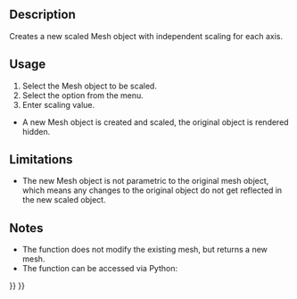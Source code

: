 <languages/>

<div class="mw-translate-fuzzy">
{{Docnav/it
|[[OpenSCAD_MirrorMeshFeature/it|Specchia la mesh]]
|[[OpenSCAD_ResizeMeshFeature/it|Ridimensiona le mesh]]
|[[OpenSCAD_Workbench/it|OpenSCAD]]
|IconL=OpenSCAD_MirrorMeshFeature.svg
|IconC=Workbench_OpenSCAD.svg
|IconR=
}}
</div>

<div class="mw-translate-fuzzy">
{{GuiCommand/it
|Name=OpenSCAD_ScaleMesh
|Name/it=Scala la mesh
|MenuLocation=OpenSCAD → Scala la mesh
|Workbenches=[[OpenSCAD_Workbench/it|OpenSCAD]]
|SeeAlso=
}}
</div>

<div lang="en" dir="ltr" class="mw-content-ltr">
==Description==
</div> 

<div lang="en" dir="ltr" class="mw-content-ltr">
Creates a new scaled Mesh object with independent scaling for each axis.
</div>

<div lang="en" dir="ltr" class="mw-content-ltr">
==Usage==
</div> 

<div lang="en" dir="ltr" class="mw-content-ltr">
# Select the Mesh object to be scaled.
# Select the {{MenuCommand|OpenSCAD → [[Image:OpenSCAD_ScaleMeshFeature.svg|16px]] Scale Mesh Feature}} option from the menu.
# Enter scaling value.
* A new Mesh object is created and scaled, the original object is rendered hidden.
</div>

<div lang="en" dir="ltr" class="mw-content-ltr">
==Limitations==
</div> 

<div lang="en" dir="ltr" class="mw-content-ltr">
* The new Mesh object is not parametric to the original mesh object, which means any changes to the original object do not get reflected in the new scaled object.
</div>

<div lang="en" dir="ltr" class="mw-content-ltr">
==Notes==
</div> 

<div lang="en" dir="ltr" class="mw-content-ltr">
* The function does not modify the existing mesh, but returns a new mesh.
* The function can be accessed via Python:
</div>

{{Code|code=
import OpenSCADUtils
import Mesh
#this assumes an existing object in the document named "Mesh" that you wish to scale
original_mesh = App.ActiveDocument.Mesh
scaled_mesh = OpenSCADUtils.scalemesh(original_mesh.Mesh, FreeCAD.Base.Vector(1,0,0))
Mesh.show(scaled_mesh)
}}


<div class="mw-translate-fuzzy">
{{Docnav/it
|[[OpenSCAD_MirrorMeshFeature/it|Specchia la mesh]]
|[[OpenSCAD_ResizeMeshFeature/it|Ridimensiona le mesh]]
|[[OpenSCAD_Workbench/it|OpenSCAD]]
|IconL=OpenSCAD_MirrorMeshFeature.svg
|IconC=Workbench_OpenSCAD.svg
|IconR=
}}
</div>

{{OpenSCAD_Tools_navi{{#translation:}}}}
{{Userdocnavi{{#translation:}}}}